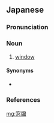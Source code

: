 ==Japanese==
{{ja-kanjitab|そう|ゆう|yomi=o}}

===Pronunciation===
{{ja-pron|yomi=o|そうゆう|acc=0|acc_ref=DJR}}

===Noun===
{{ja-noun|そうゆう|hhira=さういう}}

# [[window]]

====Synonyms====
* {{ja-r|窓|まど}}

===References===
<references/>

[[mg:窓牖]]